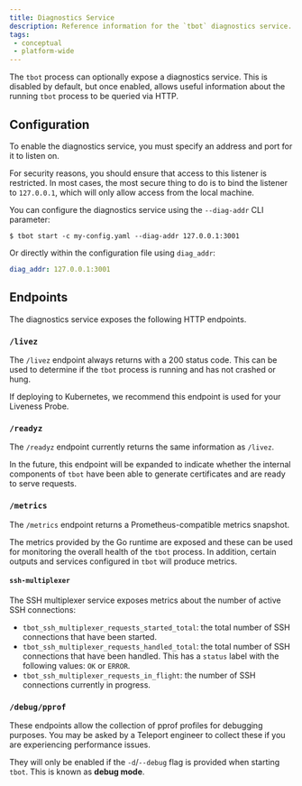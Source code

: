 ```yaml
---
title: Diagnostics Service
description: Reference information for the `tbot` diagnostics service.
tags:
 - conceptual
 - platform-wide
---
```


The `tbot` process can optionally expose a diagnostics service. This is
disabled by default, but once enabled, allows useful information about the
running `tbot` process to be queried via HTTP.

## Configuration

To enable the diagnostics service, you must specify an address and port for
it to listen on.

For security reasons, you should ensure that access to this listener is
restricted. In most cases, the most secure thing to do is to bind the listener
to `127.0.0.1`, which will only allow access from the local machine.

You can configure the diagnostics service using the `--diag-addr` CLI parameter:

```code
$ tbot start -c my-config.yaml --diag-addr 127.0.0.1:3001
```

Or directly within the configuration file using `diag_addr`:

```yaml
diag_addr: 127.0.0.1:3001
```

## Endpoints

The diagnostics service exposes the following HTTP endpoints.

### `/livez`

The `/livez` endpoint always returns with a 200 status code. This can be used
to determine if the `tbot` process is running and has not crashed or hung.

If deploying to Kubernetes, we recommend this endpoint is used for your
Liveness Probe.

### `/readyz`

The `/readyz` endpoint currently returns the same information as `/livez`.

In the future, this endpoint will be expanded to indicate whether the internal
components of `tbot` have been able to generate certificates and are ready
to serve requests.

### `/metrics`

The `/metrics` endpoint returns a Prometheus-compatible metrics snapshot.

The metrics provided by the Go runtime are exposed and these can be used for
monitoring the overall health of the `tbot` process. In addition, certain
outputs and services configured in `tbot` will produce metrics.

#### `ssh-multiplexer`

The SSH multiplexer service exposes metrics about the number of active SSH
connections:

- `tbot_ssh_multiplexer_requests_started_total`: the total number of SSH
   connections that have been started.
- `tbot_ssh_multiplexer_requests_handled_total`: the total number of SSH
   connections that have been handled. This has a `status` label with the
   following values: `OK` or `ERROR`.
- `tbot_ssh_multiplexer_requests_in_flight`: the number of SSH connections
   currently in progress.

### `/debug/pprof`

These endpoints allow the collection of pprof profiles for debugging purposes.
You may be asked by a Teleport engineer to collect these if you are experiencing
performance issues.

They will only be enabled if the `-d`/`--debug` flag is provided when starting
`tbot`. This is known as **debug mode**.
